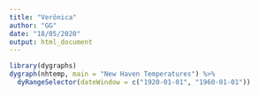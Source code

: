 ```yaml
---
title: "Verônica"
author: "GG"
date: "18/05/2020"
output: html_document
---
```

```r
library(dygraphs)
dygraph(nhtemp, main = "New Haven Temperatures") %>% 
  dyRangeSelector(dateWindow = c("1920-01-01", "1960-01-01"))
```
